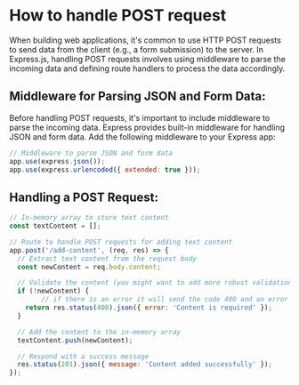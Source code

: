 
# How to handle POST request


When building web applications, it's common to use HTTP POST requests to send data from the client (e.g., a form submission) to the server. In Express.js, handling POST requests involves using middleware to parse the incoming data and defining route handlers to process the data accordingly.


## **Middleware for Parsing JSON and Form Data:**


Before handling POST requests, it's important to include middleware to parse the incoming data. Express provides built-in middleware for handling JSON and form data. Add the following middleware to your Express app:


```javascript
// Middleware to parse JSON and form data
app.use(express.json());
app.use(express.urlencoded({ extended: true }));
```


## **Handling a POST Request:**


```javascript
// In-memory array to store text content
const textContent = [];

// Route to handle POST requests for adding text content
app.post('/add-content', (req, res) => {
  // Extract text content from the request body
  const newContent = req.body.content;

  // Validate the content (you might want to add more robust validation)
  if (!newContent) {
		// if there is an error it will send the code 400 and an error
    return res.status(400).json({ error: 'Content is required' });
  }

  // Add the content to the in-memory array
  textContent.push(newContent);

  // Respond with a success message
  res.status(201).json({ message: 'Content added successfully' });
});
```


